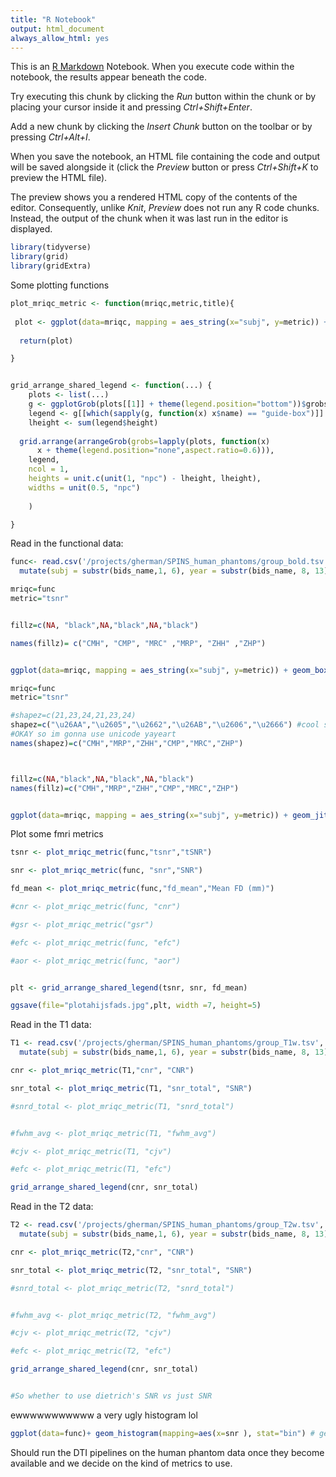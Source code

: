 ```yaml
---
title: "R Notebook"
output: html_document
always_allow_html: yes
---
```


This is an [R Markdown](http://rmarkdown.rstudio.com) Notebook. When you execute code within the notebook, the results appear beneath the code. 

Try executing this chunk by clicking the *Run* button within the chunk or by placing your cursor inside it and pressing *Ctrl+Shift+Enter*.

Add a new chunk by clicking the *Insert Chunk* button on the toolbar or by pressing *Ctrl+Alt+I*.

When you save the notebook, an HTML file containing the code and output will be saved alongside it (click the *Preview* button or press *Ctrl+Shift+K* to preview the HTML file).

The preview shows you a rendered HTML copy of the contents of the editor. Consequently, unlike *Knit*, *Preview* does not run any R code chunks. Instead, the output of the chunk when it was last run in the editor is displayed.


```r
library(tidyverse)
library(grid)
library(gridExtra)
```


Some plotting functions

```r
plot_mriqc_metric <- function(mriqc,metric,title){
  
 plot <- ggplot(data=mriqc, mapping = aes_string(x="subj", y=metric)) + geom_boxplot(outlier.shape=NA, width=0.75, colour="gray82") + geom_jitter(width=0.3, aes( fill=site, shape=site), size=2)+theme_classic(base_size=10)+theme(panel.background = element_rect(fill="white", colour="white"),axis.title.x=element_blank(),axis.title.y = element_text())+labs(y=title) +scale_shape_manual(values=shapez)+scale_fill_manual(values=fillz) +guides(fill=guide_legend("title"), shape=guide_legend("title"))
  
  return(plot)

}


grid_arrange_shared_legend <- function(...) {
    plots <- list(...)
    g <- ggplotGrob(plots[[1]] + theme(legend.position="bottom"))$grobs
    legend <- g[[which(sapply(g, function(x) x$name) == "guide-box")]]
    lheight <- sum(legend$height)
    
  grid.arrange(arrangeGrob(grobs=lapply(plots, function(x)
      x + theme(legend.position="none",aspect.ratio=0.6))),
    legend,
    ncol = 1,
    heights = unit.c(unit(1, "npc") - lheight, lheight),
    widths = unit(0.5, "npc")
    
    )

}

```



Read in the functional data: 
```r
func<- read.csv('/projects/gherman/SPINS_human_phantoms/group_bold.tsv', sep='\t') %>%
  mutate(subj = substr(bids_name,1, 6), year = substr(bids_name, 8, 13), site=substr(bids_name, 14, 16), parent_site=substr(bids_name,14,15)) %>% mutate(scanner_type= ifelse(substr(bids_name,16,16)=="P", "prisma","GE")) %>% filter(subj!="sub-05")
```



```r
mriqc=func
metric="tsnr"


fillz=c(NA, "black",NA,"black",NA,"black")

names(fillz)= c("CMH", "CMP", "MRC" ,"MRP", "ZHH" ,"ZHP")


ggplot(data=mriqc, mapping = aes_string(x="subj", y=metric)) + geom_boxplot(outlier.shape=NA, width=0.8)+ geom_jitter(width=0.1, aes( fill=scanner_type, shape=parent_site))+theme_classic(base_size=6)+theme(panel.background = element_rect(fill="white", colour="white"),axis.title.x=element_blank()) +scale_shape_manual(values=c(21,23,24))+scale_fill_manual(values=c(NA,"black")) +guides(fill=guide_legend("title"), shape=guide_legend("title")) 


```



```r
mriqc=func
metric="tsnr"

#shapez=c(21,23,24,21,23,24)
shapez=c("\u26AA","\u2605","\u2662","\u26AB","\u2606","\u2666") #cool so this works but not when the types are mixed
#OKAY so im gonna use unicode yayeart
names(shapez)=c("CMH","MRP","ZHH","CMP","MRC","ZHP")



fillz=c(NA,"black",NA,"black",NA,"black")
names(fillz)=c("CMH","MRP","ZHH","CMP","MRC","ZHP")


ggplot(data=mriqc, mapping = aes_string(x="subj", y=metric)) + geom_jitter(width=0.1, size=6, aes( fill=site, shape=site))+theme_classic(base_size=12)+theme(panel.background = element_rect(fill="white", colour="white"),axis.title.x=element_blank()) +scale_shape_manual(values=shapez)+scale_fill_manual(values=fillz) +guides(fill=guide_legend("title"), shape=guide_legend("title"))


```



Plot some fmri metrics
```r

tsnr <- plot_mriqc_metric(func,"tsnr","tSNR")

snr <- plot_mriqc_metric(func, "snr","SNR")

fd_mean <- plot_mriqc_metric(func,"fd_mean","Mean FD (mm)")

#cnr <- plot_mriqc_metric(func, "cnr")

#gsr <- plot_mriqc_metric("gsr")

#efc <- plot_mriqc_metric(func, "efc")

#aor <- plot_mriqc_metric(func, "aor")


plt <- grid_arrange_shared_legend(tsnr, snr, fd_mean)


```


```r
ggsave(file="plotahijsfads.jpg",plt, width =7, height=5)

```



Read in the T1 data: 
```r
T1 <- read.csv('/projects/gherman/SPINS_human_phantoms/group_T1w.tsv', sep='\t') %>%
  mutate(subj = substr(bids_name,1, 6), year = substr(bids_name, 8, 13), site=substr(bids_name, 14, 16))%>% filter(subj!="sub-05")
```


```r

cnr <- plot_mriqc_metric(T1,"cnr", "CNR")

snr_total <- plot_mriqc_metric(T1, "snr_total", "SNR")

#snrd_total <- plot_mriqc_metric(T1, "snrd_total")


#fwhm_avg <- plot_mriqc_metric(T1, "fwhm_avg")

#cjv <- plot_mriqc_metric(T1, "cjv")

#efc <- plot_mriqc_metric(T1, "efc")

grid_arrange_shared_legend(cnr, snr_total)
```


Read in the T2 data: 
```r
T2 <- read.csv('/projects/gherman/SPINS_human_phantoms/group_T2w.tsv', sep='\t') %>%
  mutate(subj = substr(bids_name,1, 6), year = substr(bids_name, 8, 13), site=substr(bids_name, 14, 16))%>% filter(subj!="sub-05")
```


```r

cnr <- plot_mriqc_metric(T2,"cnr", "CNR")

snr_total <- plot_mriqc_metric(T2, "snr_total", "SNR")

#snrd_total <- plot_mriqc_metric(T2, "snrd_total")


#fwhm_avg <- plot_mriqc_metric(T2, "fwhm_avg")

#cjv <- plot_mriqc_metric(T2, "cjv")

#efc <- plot_mriqc_metric(T2, "efc")

grid_arrange_shared_legend(cnr, snr_total)


#So whether to use dietrich's SNR vs just SNR
```


ewwwwwwwwwww a very ugly histogram lol
```r
ggplot(data=func)+ geom_histogram(mapping=aes(x=snr ), stat="bin") # geom_bar(mapping=aes(x=snr, y=..prop.. , group=1))
```


Should run the DTI pipelines on the human phantom data once they become available and we decide on the kind of metrics to use.